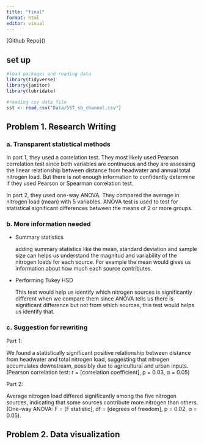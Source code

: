 ```yaml
---
title: "final"
format: html
editor: visual
---
```


\[Github Repo\]()

## set up

```r
#load packages and reading data
library(tidyverse)
library(janitor)
library(lubridate)

#reading csv data file 
sst <- read.csv("Data/SST_sb_channel.csv")

```

## Problem 1. Research Writing

### a. Transparent statistical methods

In part 1, they used a correlation test. They most likely used Pearson correlation test since both variables are continuous and they are assessing the linear relationship between distance from headwater and annual total nitrogen load. But there is not enough information to confidently determine if they used Pearson or Spearman correlation test.

In part 2, they used one-way ANOVA. They compared the average in nitrogen load (mean) with 5 variables. ANOVA test is used to test for statistical significant differences between the means of 2 or more groups.

### b. More information needed

-   Summary statistics

    adding summary statistics like the mean, standard deviation and sample size can helps us understand the magnitud and variability of the nitrogen loads for each source. For example the mean would gives us information about how much each source contributes.

-   Performing Tukey HSD

    This test would help us identify which nitrogen sources is significantly different when we compare them since ANOVA tells us there is significant difference but not from which sources, this test would helps us identify that.

### c. Suggestion for rewriting

Part 1:

We found a statistically significant positive relationship between distance from headwater and total nitrogen load, suggesting that nitrogen accumulates downstream, possibly due to agricultural and urban inputs.\
(Pearson correlation test: r = \[correlation coefficient\], p = 0.03, α = 0.05)

Part 2:

Average nitrogen load differed significantly among the five nitrogen sources, indicating that some sources contribute more nitrogen than others.(One-way ANOVA: F = \[F statistic\], df = \[degrees of freedom\], p = 0.02, α = 0.05).

## Problem 2. Data visualization
